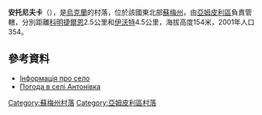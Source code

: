 {{coord|52|0|13|N|33|35|13|E|scale:100000|display=title}}

'''安托尼夫卡'''（{{lang-uk|Антонівка}}），是[[烏克蘭|烏克蘭]]的村落，位於該國東北部[[蘇梅州|蘇梅州]]，由[[亞姆皮利區|亞姆皮利區]]負責管轄，分別距離[[科明捷爾恩_(亞姆皮利區)|科明捷爾恩]]2.5公里和[[伊沃特|伊沃特]]4.5公里，海拔高度154米，2001年人口354。

==參考資料==
* [http://yampol.pp.net.ua/histor/anton.htm Інформація про село]
* [http://weather.in.ua/ua/symskaja/277 Погода в селі Антонівка] {{Wayback|url=http://weather.in.ua/ua/symskaja/277 |date=20111219211113 }}

{{DEFAULTSORT:Антонівка}}

[[Category:蘇梅州村落|Category:蘇梅州村落]]
[[Category:亞姆皮利區村落|Category:亞姆皮利區村落]]


{{Sumy-geo-stub}}